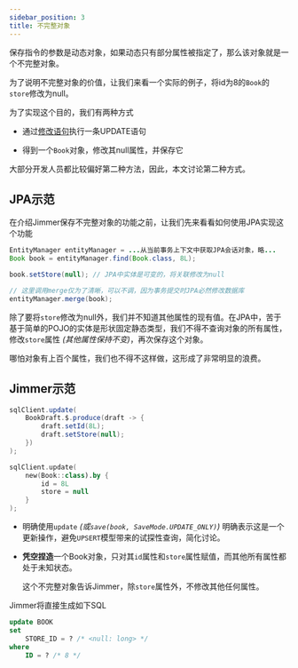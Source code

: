 ```yaml
---
sidebar_position: 3
title: 不完整对象
---
```



保存指令的参数是动态对象，如果动态只有部分属性被指定了，那么该对象就是一个不完整对象。

为了说明不完整对象的价值，让我们来看一个实际的例子，将id为8的`Book`的`store`修改为null。

为了实现这个目的，我们有两种方式

-   通过[修改语句](../update-statement)执行一条UPDATE语句

-   得到一个`Book`对象，修改其null属性，并保存它

大部分开发人员都比较偏好第二种方法，因此，本文讨论第二种方式。

## JPA示范

在介绍Jimmer保存不完整对象的功能之前，让我们先来看看如何使用JPA实现这个功能

```java title="JPA示范"
EntityManager entityManager = ...从当前事务上下文中获取JPA会话对象，略...
Book book = entityManager.find(Book.class, 8L);

book.setStore(null); // JPA中实体是可变的，将关联修改为null

// 这里调用merge仅为了清晰，可以不调，因为事务提交时JPA必然修改数据库
entityManager.merge(book);
```

除了要将`store`修改为null外，我们并不知道其他属性的现有值。在JPA中，苦于基于简单的POJO的实体是形状固定静态类型，我们不得不查询对象的所有属性，修改`store`属性 *(其他属性保持不变)*，再次保存这个对象。

哪怕对象有上百个属性，我们也不得不这样做，这形成了非常明显的浪费。

## Jimmer示范

<Tabs groupId="language">
<TabItem value="java" label="Java">

```java
sqlClient.update(
    BookDraft.$.produce(draft -> {
        draft.setId(8L);
        draft.setStore(null);
    })
);
```

</TabItem>
<TabItem value="kotlin" label="Kotlin">

```kotlin
sqlClient.update(
    new(Book::class).by {
        id = 8L
        store = null
    }
);
```

</TabItem>
</Tabs>

-   明确使用`update` *(或`save(book, SaveMode.UPDATE_ONLY)`)* 明确表示这是一个更新操作，避免`UPSERT`模型带来的试探性查询，简化讨论。

-   **凭空捏造**一个Book对象，只对其`id`属性和`store`属性赋值，而其他所有属性都处于未知状态。

    这个不完整对象告诉Jimmer，除`store`属性外，不修改其他任何属性。

Jimmer将直接生成如下SQL

```sql
update BOOK
set
    STORE_ID = ? /* <null: long> */
where
    ID = ? /* 8 */
```
